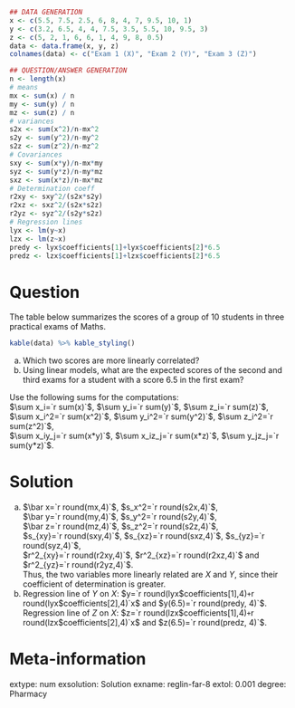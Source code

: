 
```r
## DATA GENERATION
x <- c(5.5, 7.5, 2.5, 6, 8, 4, 7, 9.5, 10, 1)
y <- c(3.2, 6.5, 4, 4, 7.5, 3.5, 5.5, 10, 9.5, 3)
z <- c(5, 2, 1, 6, 6, 1, 4, 9, 8, 0.5)
data <- data.frame(x, y, z)
colnames(data) <- c("Exam 1 (X)", "Exam 2 (Y)", "Exam 3 (Z)")

## QUESTION/ANSWER GENERATION
n <- length(x)
# means
mx <- sum(x) / n
my <- sum(y) / n
mz <- sum(z) / n
# variances
s2x <- sum(x^2)/n-mx^2
s2y <- sum(y^2)/n-my^2
s2z <- sum(z^2)/n-mz^2
# Covariances
sxy <- sum(x*y)/n-mx*my
syz <- sum(y*z)/n-my*mz
sxz <- sum(x*z)/n-mx*mz
# Determination coeff
r2xy <- sxy^2/(s2x*s2y)
r2xz <- sxz^2/(s2x*s2z)
r2yz <- syz^2/(s2y*s2z)
# Regression lines
lyx <- lm(y~x)
lzx <- lm(z~x)
predy <- lyx$coefficients[1]+lyx$coefficients[2]*6.5
predz <- lzx$coefficients[1]+lzx$coefficients[2]*6.5
```

Question
========
The table below summarizes the scores of a group of 10 students in three practical exams of Maths.
```r
kable(data) %>% kable_styling()
```
  
a. Which two scores are more linearly correlated?
a. Using linear models, what are the expected scores of the second and third exams for a student with a score $6.5$ in the first exam?


Use the following sums for the computations:  
$\sum x_i=`r sum(x)`$, $\sum y_i=`r sum(y)`$, $\sum z_i=`r sum(z)`$,  
$\sum x_i^2=`r sum(x^2)`$, $\sum y_i^2=`r sum(y^2)`$, $\sum z_i^2=`r sum(z^2)`$,  
$\sum x_iy_j=`r sum(x*y)`$, $\sum x_iz_j=`r sum(x*z)`$, $\sum y_jz_j=`r sum(y*z)`$.

Solution
========
a. $\bar x=`r round(mx,4)`$, $s_x^2=`r round(s2x,4)`$,  
$\bar y=`r round(my,4)`$, $s_y^2=`r round(s2y,4)`$,  
$\bar z=`r round(mz,4)`$, $s_z^2=`r round(s2z,4)`$,  
$s_{xy}=`r round(sxy,4)`$, $s_{xz}=`r round(sxz,4)`$, $s_{yz}=`r round(syz,4)`$,  
$r^2_{xy}=`r round(r2xy,4)`$, $r^2_{xz}=`r round(r2xz,4)`$ and $r^2_{yz}=`r round(r2yz,4)`$.  
Thus, the two variables more linearly related are $X$ and $Y$, since their coefficient of determination is greater.
a. Regression line of $Y$ on $X$: $y=`r round(lyx$coefficients[1],4)` + `r round(lyx$coefficients[2],4)`x$ and $y(6.5)=`r round(predy, 4)`$.  
Regression line of $Z$ on $X$: $z=`r round(lzx$coefficients[1],4)` + `r round(lzx$coefficients[2],4)`x$ and $z(6.5)=`r round(predz, 4)`$.

Meta-information 
================
extype: num
exsolution: Solution
exname: reglin-far-8
extol: 0.001
degree: Pharmacy
 
